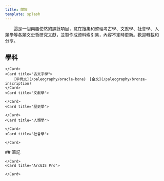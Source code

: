 ```yaml
---
title: 關於
template: splash
---
```



　　這是一個興趣使然的課餘項目，意在搜集和整理考古學、文獻學、社會學、人類學等各類文史哲研究文獻，並製作成資料索引集，內容不定時更新。歡迎轉載和分享。

## 學科
<CardGrid>
	<Card title="考古學">
		
	</Card>
	<Card title="古文字學">
		[甲骨文](/paleography/oracle-bone)　[金文](/paleography/bronze-inscription)
	</Card>
	<Card title="文獻學">
		
	</Card>	
	<Card title="歷史學">
		
	</Card>	
	<Card title="人類學">
		
	</Card>	
	<Card title="社會學">
		
	</Card>	
</CardGrid>
## 筆記
<CardGrid>
	<Card title="EndNote">
		
	</Card>
	<Card title="ArcGIS Pro">
		
	</Card>
</CardGrid>